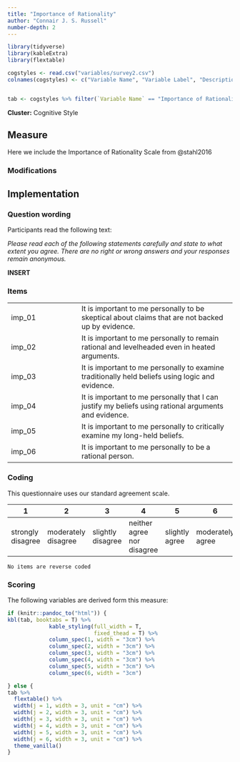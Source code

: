 ```yaml
---
title: "Importance of Rationality"
author: "Connair J. S. Russell"
number-depth: 2
---
```


```r

library(tidyverse)
library(kableExtra)
library(flextable)

cogstyles <- read.csv("variables/survey2.csv")
colnames(cogstyles) <- c("Variable Name", "Variable Label", "Description", "Variable Type", "Source (Section)", "Definition")


tab <- cogstyles %>% filter(`Variable Name` == "Importance of Rationality")

```

**Cluster:** Cognitive Style

## Measure

Here we include the Importance of Rationality Scale from @stahl2016

### Modifications {.unnumbered}

## Implementation

### Question wording {.unnumbered}

Participants read the following text:

*Please read each of the following statements carefully and state to what extent you agree. There are no right or wrong answers and your responses remain anonymous.*

**INSERT**

### Items {.unnumbered}

|        |                                                                                                       |
|-----------------------|-------------------------------------------------|
| imp_01 | It is important to me personally to be skeptical about claims that are not backed up by evidence.     |
| imp_02 | It is important to me personally to remain rational and levelheaded even in heated arguments.         |
| imp_03 | It is important to me personally to examine traditionally held beliefs using logic and evidence.      |
| imp_04 | It is important to me personally that I can justify my beliefs using rational arguments and evidence. |
| imp_05 | It is important to me personally to critically examine my long-held beliefs.                          |
| imp_06 | It is important to me personally to be a rational person.                                             |

### Coding {.unnumbered}

This questionnaire uses our standard agreement scale.

| **1**             | **2**               | **3**             | **4**                      | **5**          | **6**            | **7**          |
|-----------|-----------|-----------|-----------|-----------|-----------|-----------|
| strongly disagree | moderately disagree | slightly disagree | neither agree nor disagree | slightly agree | moderately agree | strongly agree |

`No items are reverse coded`

### Scoring {.unnumbered}

The following variables are derived form this measure:

```r
if (knitr::pandoc_to("html")) {
kbl(tab, booktabs = T) %>%
             kable_styling(full_width = T,
                           fixed_thead = T) %>%
             column_spec(1, width = "3cm") %>%
             column_spec(2, width = "3cm") %>%
             column_spec(3, width = "3cm") %>%
             column_spec(4, width = "3cm") %>%
             column_spec(5, width = "3cm") %>%
             column_spec(6, width = "3cm") 

} else {
tab %>%
  flextable() %>%
  width(j = 1, width = 3, unit = "cm") %>%
  width(j = 2, width = 3, unit = "cm") %>%
  width(j = 3, width = 3, unit = "cm") %>%
  width(j = 4, width = 3, unit = "cm") %>%
  width(j = 5, width = 3, unit = "cm") %>%
  width(j = 6, width = 3, unit = "cm") %>%
  theme_vanilla()
}
```




